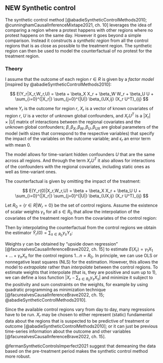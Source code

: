 ## NEW Synthetic control {#sec-synth}

The synthetic control method [@abadieSyntheticControlMethods2010; @cunninghamCausalInferenceMixtape2021, ch. 10] leverages the idea of comparing a region where a protest happens with other regions where no protest happens on the same day. However it goes beyond a simple comparison. Instead it constructs a _synthetic region_ from all the control regions that is as close as possible to the treatment region. The synthetic region can then be used to model the counterfactual of no protest for the treatment region.

### Theory

I assume that the outcome of each region $r \in R$ is given by a _factor model_ [inspired by @abadieSyntheticControlMethods2010]:

$$
E(Y_r|X_r,W_r,U) = \beta + \beta_X X_r + \beta_W W_r + \beta_U U + \sum_{i=0}^{|X_r|} \sum_{j=0}^{|U|} \beta_{UX,ij} (X_r U^T)_{ij}
$$

where $Y_r$ is the outcome for region $r$, $X_r$ is a vector of known covariates of region $r$, $U$ is a vector of unknown global confounders, and $X_r U^T$ is a $|X_r|\times |U|$ matrix of interactions between the regional covariates and the unknown global confounders; $\beta, \beta_X, \beta_W, \beta_U, \beta_{UX}$ are global parameters of the model (with sizes that correspond to the respective variables) that specify the impact of the variables on the outcome variable; and $\epsilon_r$ an error term with mean $0$.

The model allows for time-variant hidden confounders $U$ that are the same across all regions. And through the term $X_r U^T$ it also allows for interactions of the confounders with the regional covariates, including static ones as well as time-variant ones.

The counterfactual is given by omitting the impact of the treatment:

$$
E(Y_r(0)|X_r,W_r,U) = \beta + \beta_X X_r + \beta_U U + \sum_{i=0}^{|X_r|} \sum_{j=0}^{|U|} \beta_{UX,ij} (X_r U^T)_{ij}
$$

Let $R_0 = \{r \in R|W_r=0\}$ be the set of control regions. Assume the existence of scalar weights $\gamma_s$ for all $s \in R_0$ that allow the interpolation of the covariates of the treatment region from the covariates of the control region:

\begin{align}
\sum_{s \in R_0} \gamma_s = 1 \text{ and } \gamma_s \geq 0\: \forall s \in R_0 && \text{Convexity} \label{eq-convex} \\
E\left(\sum_{s \in R_0} \gamma_s X_s\right) = E(X_r) && \text{Interpolation} \label{eq-interpol}
\end{align}

Then by interpolating the counterfactual from the control regions we obtain the estimator $\hat Y_r(0) = \sum_{s \in R_0} \gamma_s Y_s$:

::: {.column-page}
\begin{align}
E(\hat Y_r(0)) &= E\left\{ \sum_{s \in R_0} \gamma_s Y_s \right\} \\
&= E\left\{ \sum_{s \in R_0} \gamma_s E(Y_s|X_s,W_s,U) \right\} \\
&= E\left\{ \sum_{s \in R_0} \gamma_s E\left[\beta + \beta_X X_s + \beta_U U + \sum_{i=0}^{|X_r|} \sum_{j=0}^{|U|} \beta_{UX,ij} (X_s U^T)_{ij} \right] \right\} \\
&= E\left\{ \beta + \beta_X E\left(\sum_{s \in R_0} \gamma_s  X_s\right) + \beta_U U + \sum_{i=0}^{|X_r|} \sum_{j=0}^{|U|} \beta_{UX,ij} \left[E\left(\sum_{s \in R_0} \gamma_s  X_s\right) U^T\right]_{ij} \right\} && \text{by assumption \eqref{eq-convex}} \\
&= E\left\{ \beta + \beta_X X_r + \beta_U U + \sum_{i=0}^{|X_r|} \sum_{j=0}^{|U|} \beta_{UX,ij} (X_r U^T)_{ij} \right\} && \text{by assumption \eqref{eq-interpol}} \\
&= E\left\{ Y_r(0) \right\}
\end{align}
:::

Weights $\gamma$ can be obtained by "upside down regression" [@facurealvesCausalInferenceBrave2022, ch. 15] to estimate $E(X_r)=\gamma_1 X_1 + ... + \gamma_n X_n$ for the control regions $1...n=R_0$. In principle, we can use OLS or nonnegative least squares (NLS) for the estimation. However, this allows the model to _extrapolate_ rather than _interpolate_ between the control regions. To estimate weights that interpolate (that is, they are positive and sum up to 1), we can define a loss function $\left|X_r - \sum_{s \in R_0} \gamma_s X_s\right|$ and minimize it subject to the positivity and sum constraints on the weights, for example by using quadratic programming as minimization technique [@facurealvesCausalInferenceBrave2022, ch. 15; @abadieSyntheticControlMethods2010].

Since the available control regions vary from day to day, many regressions have to be run. $X_r$ may be chosen to either represent (static) fundamental data about the regions that is suspected to be predictive of treatment or outcome [@abadieSyntheticControlMethods2010]; or it can just be previous time-series information about the outcome and other variables [@facurealvesCausalInferenceBrave2022, ch. 15].

@fermanSyntheticControlsImperfect2021 suggest that demeaning the data based on the pre-treatment period makes the synthetic control method more robust.

<!--

cite Abadie, Cunningham

### Selecting control regions based on the distance

- reverse and effect

### Selecting control regions based on sociodemographics

Variables

Methods:
- correlation
- linear regression
- PC regression
- PLS regression
- NMF regression

visualize "maps of Germany" based on first 2 components

select n_components based on cross-validation

### Selecting control regions based on high predictive quality

#### manually

#### using tf-causalimpact

### Bias from incomplete protest data

#### Difficulties with small protest events

#### Difficulties with large protest events -->

<!-- ### Evaluation

- Placebo
- balance of the covariates (=how good are the synthetic units in fundamental terms?)
- pre-treatment fit?
- (p-values) -->
